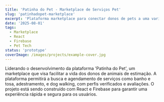 ```yaml
---
title: 'Patinha do Pet - Marketplace de Serviços Pet'
slug: 'patinhadopet-marketplace'
excerpt: 'Plataforma marketplace para conectar donos de pets a uma variedade de serviços, como pet shops, adestradores e passeadores.'
date: '2025-08-01'
tags:
  - Marketplace
  - React
  - Firebase
  - Pet Tech
status: 'prototype'
coverImage: /images/projects/example-cover.jpg
---
```


Liderando o desenvolvimento da plataforma 'Patinha do Pet', um marketplace que visa facilitar a vida dos donos de animais de estimação. A plataforma permitirá a busca e agendamento de serviços como banho e tosa, adestramento, e dog walking, com perfis verificados e avaliações. O projeto está sendo construído com React e Firebase para garantir uma experiência rápida e segura para os usuários.